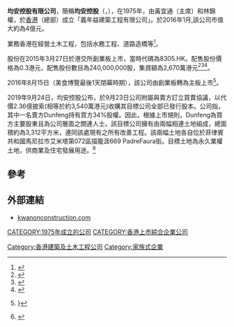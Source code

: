 '''均安控股有限公司'''，簡稱'''均安控股'''（'''{{lang-en|Kwan On Holdings Limited}}'''，{{hkex|1559}}），在1975年，由黃宜通（主席）和林錦權，於[[香港|香港]]（總部）成立「義年益建築工程有限公司」。於2016年1月,該公司市值大約為4億元。

業務香港在經營土木工程，包括水務工程、道路造橋等<ref>{{Cite web |url=http://www.kwanonconstruction.com/wp/?page_id=137 |title=均安控股有限公司資料 |access-date=2015-03-31 |archive-url=https://web.archive.org/web/20150402090747/http://www.kwanonconstruction.com/wp/?page_id=137 |archive-date=2015-04-02 |dead-url=yes }}</ref>。

股份在2015年3月27日於港交所創業板上市，當時代碼為8305.HK。配售股份價格為0.3港元，配售股份數目為240,000,000股，集資額為2,670萬港元<ref>{{Cite web |url=http://kwanonconstruction.com/wp/wp-content/uploads/2013/04/chinese2.pdf |title=均安控股有限公司以配售方式 在香港聯合交易所有限公司 創業板上市通告 |access-date=2015-03-31 |archive-url=https://web.archive.org/web/20150402133331/http://kwanonconstruction.com/wp/wp-content/uploads/2013/04/chinese2.pdf |archive-date=2015-04-02 |dead-url=yes }}</ref><ref>{{Cite web |url=http://kwanonconstruction.com/wp/wp-content/uploads/2013/04/LISTING-ON-THE-GROWTH-ENTERPRISE-MARKET-OF-THE-STOCK-EXCHANGE-OF-HONG-KONG-LIMITED-BY-WAY-OF-PLACING1.pdf |title=均安控股有限公司招股資料 |access-date=2015-03-31 |archive-url=https://web.archive.org/web/20150402090445/http://kwanonconstruction.com/wp/wp-content/uploads/2013/04/LISTING-ON-THE-GROWTH-ENTERPRISE-MARKET-OF-THE-STOCK-EXCHANGE-OF-HONG-KONG-LIMITED-BY-WAY-OF-PLACING1.pdf |archive-date=2015-04-02 |dead-url=yes }}</ref><REF>
{{Cite web |url=http://hk.apple.nextmedia.com/financeestate/art/20150327/19091243 |title=實戰理論：結算前搵食甚艱難 |accessdate=2015-04-01 |archive-date=2015-03-31 |archive-url=https://web.archive.org/web/20150331041634/http://hk.apple.nextmedia.com/financeestate/art/20150327/19091243 |dead-url=no }}
</REF>。

2016年8月15日（美食博覽最後1天閉幕時期），該公司由創業板轉為主板上市<REF>
{{Cite web |url=http://www.hkexnews.hk/listedco/listconews/sehk/2016/0805/LTN20160805953_C.pdf |title=由香港聯合交易所有限公司創業板 轉往主板上市通告 |accessdate=2016-08-05 |archive-date=2016-08-22 |archive-url=https://web.archive.org/web/20160822044609/http://www.hkexnews.hk/listedco/listconews/sehk/2016/0805/LTN20160805953_C.pdf |dead-url=no }}}
</REF>。

2019年9月24日，均安控股公布，於9月23日公司附屬與賣方訂立買賣協議，以代價2.36億披索(相等於約3,540萬港元)收購其目標公司全部已發行股本。公司指，其中一名賣方Dunfeng持有買方34%股權。因此，根據上市規則，Dunfeng為買方主要股東且為公司層面之關連人士。該目標公司擁有由兩幅相連土地組成，總面積約為3,312平方米，連同該處現有之所有改善工程。該兩幅土地各自位於菲律賓共和國馬尼拉市艾米塔第072區描籠涯669 PadreFaura街。目標土地為永久業權土地，供商業及住宅發展用途。<ref>{{Cite web|title=均安控股(01559.HK)附屬斥3,540萬元收購菲律賓兩幅土地|url=http://www.aastocks.com/tc/stocks/news/aafn-con/NOW.967070/company-news|accessdate=2019-09-24|work=AASTOCKS.COM|archive-date=2019-09-24|archive-url=https://web.archive.org/web/20190924080150/http://www.aastocks.com/tc/stocks/news/aafn-con/NOW.967070/company-news|dead-url=no}}</ref>

==參考==
{{REFLIST}}

==外部連結==
*[http://www.kwanonconstruction.com/ kwanonconstruction.com] {{Wayback|url=http://www.kwanonconstruction.com/ |date=20150402120513 }}


[[CATEGORY:1975年成立的公司|CATEGORY:1975年成立的公司]]
[[Category:香港建築及土木工程公司|Category:香港建築及土木工程公司]]
[[CATEGORY:香港上市綜合企業公司|CATEGORY:香港上市綜合企業公司]]
[[Category:家族式企業|Category:家族式企業]]